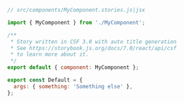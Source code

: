 ```js
// src/components/MyComponent.stories.js|jsx

import { MyComponent } from './MyComponent';

/**
 * Story written in CSF 3.0 with auto title generation
 * See https://storybook.js.org/docs/7.0/react/api/csf
 * to learn more about it.
 */
export default { component: MyComponent };

export const Default = {
  args: { something: 'Something else' },
};
```
